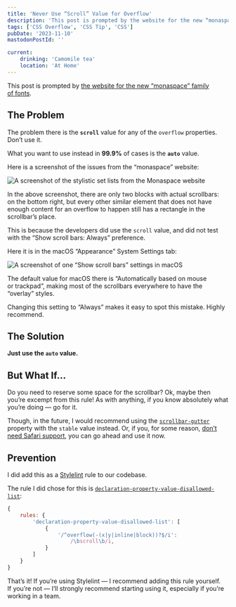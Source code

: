 ```yaml
---
title: 'Never Use “Scroll” Value for Overflow'
description: 'This post is prompted by the website for the new “monaspace” family of fonts. The problem there is the scroll value for any of the overflow properties. Don’t use it.'
tags: ['CSS Overflow', 'CSS Tip', 'CSS']
pubDate: '2023-11-10'
mastodonPostId: ''

current:
	drinking: 'Camomile tea'
	location: 'At Home'
---
```



This post is prompted by [the website for the new “monaspace” family of fonts](https://monaspace.githubnext.com/).

## The Problem

The problem there is the **`scroll`** value for any of the `overflow` properties. Don’t use it.

What you want to use instead in **99.9%** of cases is the **`auto`** value.

Here is a screenshot of the issues from the “monaspace” website:

![A screenshot of the stylistic set lists from the Monaspace website](./monaspace.png)

In the above screenshot, there are only two blocks with actual scrollbars: on the bottom right, but every other similar element that does not have enough content for an overflow to happen still has a rectangle in the scrollbar’s place.

This is because the developers did use the `scroll` value, and did not test with the “Show scroll bars: Always” preference.

Here it is in the macOS “Appearance” System Settings tab:

![A screenshot of one “Show scroll bars” settings in macOS](./setting.png)

The default value for macOS there is “Automatically based on mouse or trackpad”, making most of the scrollbars everywhere to have the “overlay” styles.

Changing this setting to “Always” makes it easy to spot this mistake. Highly recommend.

## The Solution

**Just use the `auto` value.**

## But What If…

Do you need to reserve some space for the scrollbar? Ok, maybe then you’re excempt from this rule! As with anything, if you know absolutely what you’re doing — go for it.

Though, in the future, I would recommend using the [`scrollbar-gutter`](https://drafts.csswg.org/css-overflow/#scrollbar-gutter-property) property with the `stable` value instead. Or, if you, for some reason, [don’t need Safari support](https://caniuse.com/?search=scrollbar-gutter), you can go ahead and use it now.

## Prevention

I did add this as a [Stylelint](https://stylelint.io/) rule to our codebase.

The rule I did chose for this is [`declaration-property-value-disallowed-list`](https://stylelint.io/user-guide/rules/declaration-property-value-disallowed-list/):

```js
{
	rules: {
		'declaration-property-value-disallowed-list': [
			{
				'/^overflow(-(x|y|inline|block))?$/i':
					/\bscroll\b/i,
			}
		]
	}
}
```

That’s it! If you’re using Stylelint — I recommend adding this rule yourself. If you’re not — I’ll strongly recommend starting using it, especially if you’re working in a team.
